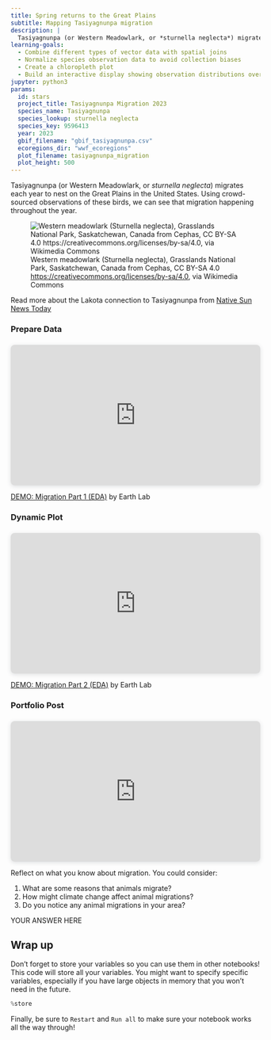 ```yaml
---
title: Spring returns to the Great Plains
subtitle: Mapping Tasiyagnunpa migration
description: |
  Tasiyagnunpa (or Western Meadowlark, or *sturnella neglecta*) migrates each year to nest on the Great Plains in the United States. Using crowd-sourced observations of these birds, we can see that migration happening throughout the year. In the process, you''ll learn about an important type of geospatial data called **vector data**, which records where points, lines, and shapes on the Earth.
learning-goals:
  - Combine different types of vector data with spatial joins
  - Normalize species observation data to avoid collection biases
  - Create a chloropleth plot
  - Build an interactive display showing observation distributions over time
jupyter: python3
params:
  id: stars
  project_title: Tasiyagnunpa Migration 2023
  species_name: Tasiyagnunpa
  species_lookup: sturnella neglecta
  species_key: 9596413
  year: 2023
  gbif_filename: "gbif_tasiyagnunpa.csv"
  ecoregions_dir: "wwf_ecoregions"
  plot_filename: tasiyagnunpa_migration
  plot_height: 500
---
```


Tasiyagnunpa (or Western Meadowlark, or *sturnella neglecta*) migrates each year to nest on the Great Plains in the United States. Using crowd-sourced observations of these birds, we can see that migration happening throughout the year.

![Western meadowlark (Sturnella neglecta), Grasslands National Park, Saskatchewan, Canada from Cephas, CC BY-SA 4.0 <https://creativecommons.org/licenses/by-sa/4.0>, via Wikimedia Commons](https://upload.wikimedia.org/wikipedia/commons/5/53/Sturnella_neglecta_GNP_02.jpg)

::: {.callout-read}
Read more about the Lakota connection to Tasiyagnunpa from [Native Sun News Today](https://www.nativesunnews.today/articles/meadowlarks-still-speak-lakota-humans-dont-anymore/)
:::

:::{.callout-video}
:::: {.panel-tabset}

### Prepare Data

<div style="position: relative; width: 100%; height: 0; padding-top: 56.2500%;
 padding-bottom: 0; box-shadow: 0 2px 8px 0 rgba(63,69,81,0.16); margin-top: 1.6em; margin-bottom: 0.9em; overflow: hidden;
 border-radius: 8px; will-change: transform;">
  <iframe loading="lazy" style="position: absolute; width: 100%; height: 100%; top: 0; left: 0; border: none; padding: 0;margin: 0;"
    src="https://www.canva.com/design/DAGSQQsQ_PA/u2M01H6IMkbCRryW2A7_yQ/watch?embed" allowfullscreen="allowfullscreen" allow="fullscreen">
  </iframe>
</div>
<a href="https:&#x2F;&#x2F;www.canva.com&#x2F;design&#x2F;DAGSQQsQ_PA&#x2F;u2M01H6IMkbCRryW2A7_yQ&#x2F;watch?utm_content=DAGSQQsQ_PA&amp;utm_campaign=designshare&amp;utm_medium=embeds&amp;utm_source=link" target="_blank" rel="noopener">DEMO: Migration Part 1 (EDA)</a> by Earth Lab


### Dynamic Plot

<div style="position: relative; width: 100%; height: 0; padding-top: 56.2500%;
 padding-bottom: 0; box-shadow: 0 2px 8px 0 rgba(63,69,81,0.16); margin-top: 1.6em; margin-bottom: 0.9em; overflow: hidden;
 border-radius: 8px; will-change: transform;">
  <iframe loading="lazy" style="position: absolute; width: 100%; height: 100%; top: 0; left: 0; border: none; padding: 0;margin: 0;"
    src="https://www.canva.com/design/DAGSihQhE1E/pEr21iwZyKFm51eyZcT5wg/watch?embed" allowfullscreen="allowfullscreen" allow="fullscreen">
  </iframe>
</div>
<a href="https:&#x2F;&#x2F;www.canva.com&#x2F;design&#x2F;DAGSihQhE1E&#x2F;pEr21iwZyKFm51eyZcT5wg&#x2F;watch?utm_content=DAGSihQhE1E&amp;utm_campaign=designshare&amp;utm_medium=embeds&amp;utm_source=link" target="_blank" rel="noopener">DEMO: Migration Part 2 (EDA)</a> by Earth Lab

### Portfolio Post

<div style="position: relative; width: 100%; height: 0; padding-top: 56.2500%;
 padding-bottom: 0; box-shadow: 0 2px 8px 0 rgba(63,69,81,0.16); margin-top: 1.6em; margin-bottom: 0.9em; overflow: hidden;
 border-radius: 8px; will-change: transform;">
  <iframe loading="lazy" style="position: absolute; width: 100%; height: 100%; top: 0; left: 0; border: none; padding: 0;margin: 0;"
    src="https://www.canva.com/design/DAGTHFtabF0/2Gd9koO6O9p2RL41fJuA1g/watch?embed" allowfullscreen="allowfullscreen" allow="fullscreen">
  </iframe>
</div>
::::
:::

::: {.callout-response title="What can we learn from migration patterns?"}
Reflect on what you know about migration. You could consider:

  1. What are some reasons that animals migrate?
  2. How might climate change affect animal migrations?
  3. Do you notice any animal migrations in your area?
  
:::

::: {.content-visible when-format="ipynb"}
:::: {.cell .markdown}
YOUR ANSWER HERE
::::
:::

## Wrap up

Don't forget to store your variables so you can use them in other notebooks! This code will store all your variables. You might want to specify specific variables, especially if you have large objects in memory that you won't need in the future.

```python
%store
```

Finally, be sure to `Restart` and `Run all` to make sure your notebook works all the way through!
